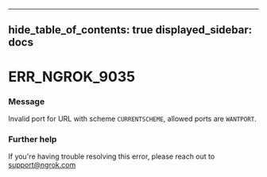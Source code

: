 

---
hide_table_of_contents: true
displayed_sidebar: docs
---


# ERR_NGROK_9035

### Message
Invalid port for URL with scheme `CURRENTSCHEME`, allowed ports are `WANTPORT`.

<ErrorDetails />



### Further help
If you're having trouble resolving this error, please reach out to [support@ngrok.com](mailto:support@ngrok.com?subject=Help%20with%20ERR_NGROK_9035)

